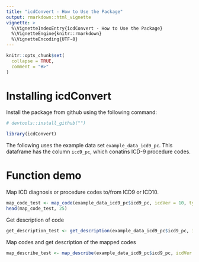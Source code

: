 ```yaml
---
title: "icdConvert - How to Use the Package"
output: rmarkdown::html_vignette
vignette: >
  %\VignetteIndexEntry{icdConvert - How to Use the Package}
  %\VignetteEngine{knitr::rmarkdown}
  %\VignetteEncoding{UTF-8}
---
```


```r
knitr::opts_chunk$set(
  collapse = TRUE,
  comment = "#>"
)
```

# Installing icdConvert
Install the package from github using the following command:
```r
# devtools::install_github("")
```

```r
library(icdConvert)
```

The following uses the example data set `example_data_icd9_pc`. This dataframe has the column `icd9_pc`, which conatins ICD-9 procedure codes.

# Function demo
Map ICD diagnosis or procedure codes to/from ICD9 or ICD10.
```r
map_code_test <- map_code(example_data_icd9_pc$icd9_pc, icdVer = 10, type = "pc")
head(map_code_test, 25)
```

Get description of code
```r
get_description_test <- get_description(example_data_icd9_pc$icd9_pc, icdVer = 9, type = "pc")
```

Map codes and get description of the mapped codes
```r
map_describe_test <- map_describe(example_data_icd9_pc$icd9_pc, icdVer = 10, type = "pc")
```






